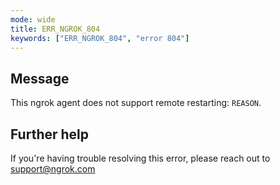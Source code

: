 ```yaml
---
mode: wide
title: ERR_NGROK_804
keywords: ["ERR_NGROK_804", "error 804"]
---
```


## Message

This ngrok agent does not support remote restarting: `REASON`.

## Further help

If you're having trouble resolving this error, please reach out to [support@ngrok.com](mailto:support@ngrok.com?subject=Help%20with%20ERR_NGROK_804)
